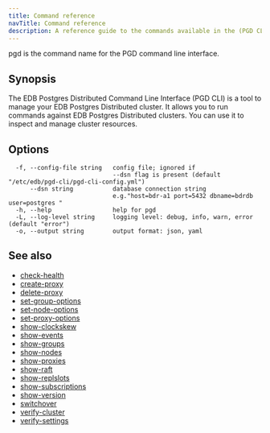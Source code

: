 ```yaml
---
title: Command reference
navTitle: Command reference
description: A reference guide to the commands available in the (PGD CLI).
---
```


pgd is the command name for the PGD command line interface.

## Synopsis

The EDB Postgres Distributed Command Line Interface (PGD CLI) is a tool to
manage your EDB Postgres Distributed cluster. It allows you to run commands
against EDB Postgres Distributed clusters. You can use it to inspect and manage
cluster resources.

## Options

```text
  -f, --config-file string   config file; ignored if
                             --dsn flag is present (default "/etc/edb/pgd-cli/pgd-cli-config.yml")
      --dsn string           database connection string
                             e.g."host=bdr-a1 port=5432 dbname=bdrdb user=postgres "
  -h, --help                 help for pgd
  -L, --log-level string     logging level: debug, info, warn, error (default "error")
  -o, --output string        output format: json, yaml
```

## See also

- [check-health](pgd_check-health)
- [create-proxy](pgd_create-proxy)
- [delete-proxy](pgd_delete-proxy)
- [set-group-options](pgd_set-group-options)
- [set-node-options](pgd_set-node-options)
- [set-proxy-options](pgd_set-proxy-options)
- [show-clockskew](pgd_show-clockskew)
- [show-events](pgd_show-events)
- [show-groups](pgd_show-groups)
- [show-nodes](pgd_show-nodes)
- [show-proxies](pgd_show-proxies)
- [show-raft](pgd_show-raft)
- [show-replslots](pgd_show-replslots)
- [show-subscriptions](pgd_show-subscriptions)
- [show-version](pgd_show-version)
- [switchover](pgd_switchover)
- [verify-cluster](pgd_verify-cluster)
- [verify-settings](pgd_verify-settings)
